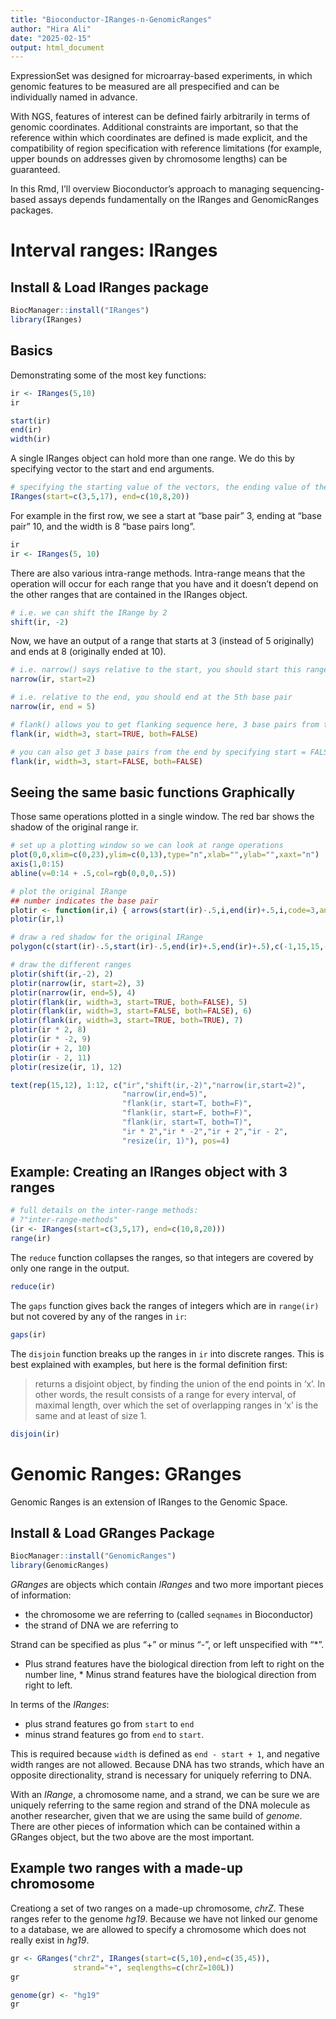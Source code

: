 ```yaml
---
title: "Bioconductor-IRanges-n-GenomicRanges"
author: "Hira Ali"
date: "2025-02-15"
output: html_document
---
```


ExpressionSet was designed for microarray-based experiments, in which genomic features to be measured are all prespecified and can be individually named in advance.  

With NGS, features of interest can be defined fairly arbitrarily in terms of genomic coordinates.  Additional constraints are important, so that the reference within which coordinates are defined is made explicit, and the compatibility of region specification with reference limitations (for example, upper bounds on addresses given by chromosome lengths) can be guaranteed.  

In this Rmd, I'll overview Bioconductor's approach to managing sequencing-based assays depends fundamentally on the IRanges and GenomicRanges packages.

# Interval ranges: IRanges

## Install & Load IRanges package

```r
BiocManager::install("IRanges")
library(IRanges)
```

## Basics

Demonstrating some of the most key functions:

```r

ir <- IRanges(5,10)
ir

```

```r
start(ir)
end(ir)
width(ir)
```

A single IRanges object can hold more than one range. We do this by specifying vector to the start and end arguments.

```r
# specifying the starting value of the vectors, the ending value of the vectors, and will also output the width from start to end.
IRanges(start=c(3,5,17), end=c(10,8,20))

```

For example in the first row, we see a start at "base pair" 3, ending at "base pair" 10, and the width is 8 "base pairs long".

```r
ir
ir <- IRanges(5, 10)
```

There are also various intra-range methods. Intra-range means that the operation will occur for each range that you have and it doesn't depend on the other ranges that are contained in the IRanges object.

```r

# i.e. we can shift the IRange by 2
shift(ir, -2)

```
Now, we have an output of a range that starts at 3 (instead of 5 originally) and ends at 8 (originally ended at 10).

```r

# i.e. narrow() says relative to the start, you should start this range at the 2nd base pair
narrow(ir, start=2)

# i.e. relative to the end, you should end at the 5th base pair
narrow(ir, end = 5)
```
```r

# flank() allows you to get flanking sequence here, 3 base pairs from the start 
flank(ir, width=3, start=TRUE, both=FALSE)

# you can also get 3 base pairs from the end by specifying start = FALSE
flank(ir, width=3, start=FALSE, both=FALSE)


```
## Seeing the same basic functions Graphically

Those same operations plotted in a single window. The red bar shows the shadow of the original range ir.

```r
# set up a plotting window so we can look at range operations
plot(0,0,xlim=c(0,23),ylim=c(0,13),type="n",xlab="",ylab="",xaxt="n")
axis(1,0:15)
abline(v=0:14 + .5,col=rgb(0,0,0,.5))

# plot the original IRange
## number indicates the base pair
plotir <- function(ir,i) { arrows(start(ir)-.5,i,end(ir)+.5,i,code=3,angle=90,lwd=3) }
plotir(ir,1)

# draw a red shadow for the original IRange
polygon(c(start(ir)-.5,start(ir)-.5,end(ir)+.5,end(ir)+.5),c(-1,15,15,-1),col=rgb(1,0,0,.2),border=NA)

# draw the different ranges
plotir(shift(ir,-2), 2)
plotir(narrow(ir, start=2), 3)
plotir(narrow(ir, end=5), 4)
plotir(flank(ir, width=3, start=TRUE, both=FALSE), 5)
plotir(flank(ir, width=3, start=FALSE, both=FALSE), 6)
plotir(flank(ir, width=3, start=TRUE, both=TRUE), 7)
plotir(ir * 2, 8)
plotir(ir * -2, 9)
plotir(ir + 2, 10)
plotir(ir - 2, 11)
plotir(resize(ir, 1), 12)

text(rep(15,12), 1:12, c("ir","shift(ir,-2)","narrow(ir,start=2)",
                         "narrow(ir,end=5)",
                         "flank(ir, start=T, both=F)",
                         "flank(ir, start=F, both=F)",
                         "flank(ir, start=T, both=T)",
                         "ir * 2","ir * -2","ir + 2","ir - 2",
                         "resize(ir, 1)"), pos=4)

```

## Example: Creating an IRanges object with 3 ranges

```r
# full details on the inter-range methods:
# ?"inter-range-methods"
(ir <- IRanges(start=c(3,5,17), end=c(10,8,20)))
range(ir)
```

The `reduce` function collapses the ranges, so that integers are covered by only one range in the output.

```r
reduce(ir)
```

The `gaps` function gives back the ranges of integers which are in `range(ir)` but not covered by any of the ranges in `ir`:

```r
gaps(ir)
```

The `disjoin` function breaks up the ranges in `ir` into discrete ranges. This is best explained with examples, but here is the formal definition first:

> returns a disjoint object, by finding the union of the
> end points in ‘x’. In other words, the result consists of a range
> for every interval, of maximal length, over which the set of
> overlapping ranges in ‘x’ is the same and at least of size 1.

```r
disjoin(ir)
```
# Genomic Ranges: GRanges

Genomic Ranges is an extension of IRanges to the Genomic Space.

## Install & Load GRanges Package

```r
BiocManager::install("GenomicRanges")
library(GenomicRanges)
```

*GRanges* are objects which contain *IRanges* and two more important pieces of information:

* the chromosome we are referring to (called `seqnames` in Bioconductor)
* the strand of DNA we are referring to

Strand can be specified as plus "+" or minus "-", or left unspecified with "\*". 

* Plus strand features have the biological direction from left to right on the number line, * Minus strand features have the biological direction from right to left.

In terms of the *IRanges*:

* plus strand features go from `start` to `end`
* minus strand features go from `end` to `start`. 

This is required because `width` is defined as `end - start + 1`, and negative width ranges are not allowed. Because DNA has two strands, which have an opposite directionality, strand is necessary for uniquely referring to DNA.

With an *IRange*, a chromosome name, and a strand, we can be sure we are uniquely referring to the same region and strand of the DNA molecule as another researcher, given that we are using the same build of *genome*. There are other pieces of information which can be contained within a GRanges object, but the two above are the most important.

## Example two ranges with a made-up chromosome

Creationg a set of two ranges on a made-up chromosome, *chrZ*. These ranges refer to the genome *hg19*. Because we have not linked our genome to a database, we are allowed to specify a chromosome which does not really exist in *hg19*.

```r
gr <- GRanges("chrZ", IRanges(start=c(5,10),end=c(35,45)),
              strand="+", seqlengths=c(chrZ=100L))
gr

genome(gr) <- "hg19"
gr
```
